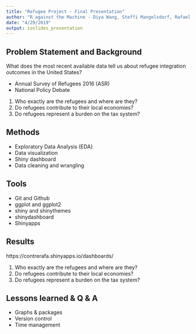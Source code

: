 ```yaml
---
title: "Refugee Project - Final Presentation"
author: "R against the Machine - Diya Wang, Steffi Mangelsdorf, Rafael Contreras Gomez"
date: "4/29/2019"
output: ioslides_presentation
---
```


## Problem Statement and Background

What does the most recent available data tell us about refugee integration outcomes in the United States?

- Annual Survey of Refugees 2016 (ASR)
- National Policy Debate

1. Who exactly are the refugees and where are they?
2. Do refugees contribute to their local economies?
3. Do refugees represent a burden on the tax system?

## Methods


- Exploratory Data Analysis (EDA)
- Data visualization
- Shiny dashboard
- Data cleaning and wrangling

## Tools


- Git and Github
- ggplot and ggplot2 
- shiny and shinythemes 
- shinydashboard 
- Shinyapps


## Results 


https://contrerafa.shinyapps.io/dashboards/

1. Who exactly are the refugees and where are they?
2. Do refugees contribute to their local economies?
3. Do refugees represent a burden on the tax system?

## Lessons learned & Q & A

- Graphs & packages
- Version control 
- Time management 
